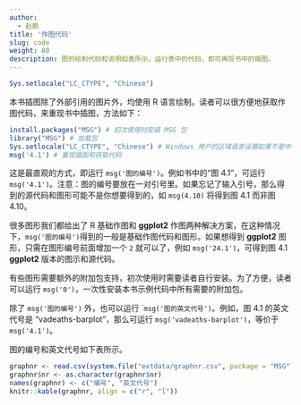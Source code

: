 ```yaml
---
author: 
  - 赵鹏
title: '作图代码'
slug: code
weight: 80
description: 图的绘制代码和说明如表所示。运行表中的代码，即可再现书中的插图。
---
```



```r
Sys.setlocale("LC_CTYPE", "Chinese")
```

本书插图除了外部引用的图片外，均使用 R 语言绘制。读者可以很方便地获取作图代码，来重现书中插图，方法如下：

```r
install.packages("MSG") # 初次使用时安装 MSG 包
library("MSG") # 加载包
Sys.setlocale("LC_CTYPE", "Chinese") # Windows 用户的区域语言设置如果不是中文，则需运行本行来支持中文字符
msg('4.1') # 重现插图和获取代码
```

这是最直观的方式，即运行 `msg('图的编号')`。例如书中的“图 4.1”，可运行 `msg('4.1')`。注意：图的编号要放在一对引号里。如果忘记了输入引号，那么得到的源代码和图形可能不是你想要得到的，如 `msg(4.10)` 将得到图 4.1 而非图 4.10。

很多图形我们都给出了 R 基础作图和 **ggplot2** 作图两种解决方案，在这种情况下，`msg('图的编号')`得到的一般是基础作图代码和图形。如果想得到 **ggplot2** 图形，只需在图形编号前面增加一个 `2` 就可以了，例如 `msg('24.1')`，可得到图 4.1 **ggplot2** 版本的图示和源代码。

有些图形需要额外的附加包支持，初次使用时需要读者自行安装。为了方便，读者可以运行 `msg('0')`，一次性安装本书示例代码中所有需要的附加包。

除了 `msg('图的编号')` 外，也可以运行 ``msg('图的英文代号')`。例如，图 4.1 的英文代号是 "vadeaths-barplot"，那么可运行 `msg('vadeaths-barplot')`，等价于 `msg('4.1')`。

图的编号和英文代号如下表所示。

```r
graphnr <- read.csv(system.file("extdata/graphnr.csv", package = "MSG"))
graphnr$nr <- as.character(graphnr$nr)
names(graphnr) <- c("编号", "英文代号")
knitr::kable(graphnr, align = c("r", "l"))
```

